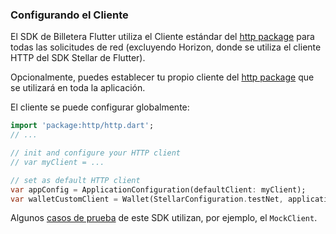 
### Configurando el Cliente

El SDK de Billetera Flutter utiliza el Cliente estándar del [http package](https://pub.dev/packages/http) para todas las solicitudes de red (excluyendo Horizon, donde se utiliza el cliente HTTP del SDK Stellar de Flutter).

Opcionalmente, puedes establecer tu propio cliente del [http package](https://pub.dev/packages/http) que se utilizará en toda la aplicación.

El cliente se puede configurar globalmente:

<CodeExample>

```dart
import 'package:http/http.dart';
// ...

// init and configure your HTTP client
// var myClient = ...

// set as default HTTP client
var appConfig = ApplicationConfiguration(defaultClient: myClient);
var walletCustomClient = Wallet(StellarConfiguration.testNet, applicationConfiguration: appConfig);
```

</CodeExample>

Algunos [casos de prueba](https://github.com/Soneso/stellar_wallet_flutter_sdk/tree/main/test) de este SDK utilizan, por ejemplo, el `MockClient`.
